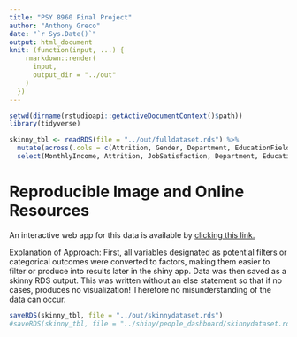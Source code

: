 ```yaml
---
title: "PSY 8960 Final Project"
author: "Anthony Greco"
date: "`r Sys.Date()`"
output: html_document
knit: (function(input, ...) {
    rmarkdown::render(
      input,
      output_dir = "../out"
    )
  })
---
```


```r
setwd(dirname(rstudioapi::getActiveDocumentContext()$path))
library(tidyverse)
```

```r
skinny_tbl <- readRDS(file = "../out/fulldataset.rds") %>% 
  mutate(across(.cols = c(Attrition, Gender, Department, EducationField, JobRole), .fns = ~ factor(.))) %>%
  select(MonthlyIncome, Attrition, JobSatisfaction, Department, EducationField, Gender, JobRole)
```

# **Reproducible Image and Online Resources**
An interactive web app for this data is available by [clicking this link.](link goes here)

Explanation of Approach:
First, all variables designated as potential filters or categorical outcomes were converted to factors, making them easier to filter or produce into results later in the shiny app. Data was then saved as a skinny RDS output. This was written without an else statement so that if no cases, produces no visualization! Therefore no misunderstanding of the data can occur.

```r
saveRDS(skinny_tbl, file = "../out/skinnydataset.rds")
#saveRDS(skinny_tbl, file = "../shiny/people_dashboard/skinnydataset.rds") #saved originally to both locations, one in the out folder and one for the app itself to run
```